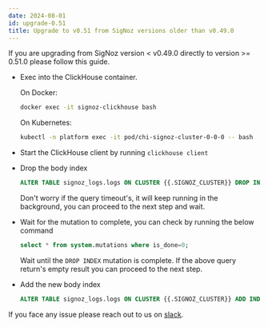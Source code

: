 ```yaml
---
date: 2024-08-01
id: upgrade-0.51
title: Upgrade to v0.51 from SigNoz versions older than v0.49.0
---
```


If you are upgrading from SigNoz version < v0.49.0 directly to version >= 0.51.0 please follow this guide.

* Exec into the ClickHouse container.

   On Docker:
   ```bash
   docker exec -it signoz-clickhouse bash
   ```

   On Kubernetes:
   ```bash
   kubectl -n platform exec -it pod/chi-signoz-cluster-0-0-0 -- bash
   ```
* Start the ClickHouse client by running `clickhouse client`
* Drop the body index 
   ```sql
   ALTER TABLE signoz_logs.logs ON CLUSTER {{.SIGNOZ_CLUSTER}} DROP INDEX IF EXISTS body_idx
   ```
   Don't worry if the query timeout's, it will keep running in the background, you can proceed to the next step and wait.

* Wait for the mutation to complete, you can check by running the below command
   ```sql
   select * from system.mutations where is_done=0;
   ```
   Wait until the `DROP INDEX` mutation is complete. If the above query return's empty result you can proceed to the next step.
* Add the new body index
   ```sql
   ALTER TABLE signoz_logs.logs ON CLUSTER {{.SIGNOZ_CLUSTER}} ADD INDEX IF NOT EXISTS body_idx lower(body) TYPE ngrambf_v1(4, 60000, 5, 0) GRANULARITY 1
   ```


If you face any issue please reach out to us on [slack](https://signoz.io/slack). 